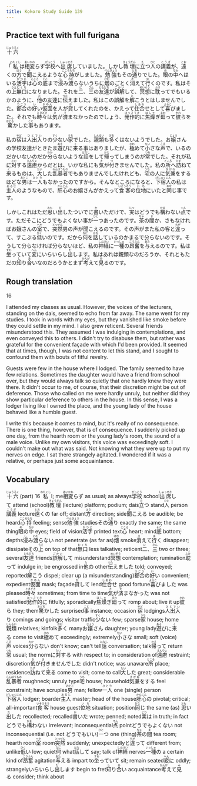 ```yaml
---
title: Kokoro Study Guide 139
---
```


## Practice text with full furigana

<p>
<ruby><rb>十六</rb><rt>じゅうろく</rt></ruby>
</p>

<p>
「<ruby><rb>私</rb><rt>わたくし</rt></ruby>は<ruby><rb>相変</rb><rt>あいかわ</rt></ruby>らず<ruby><rb>学校</rb><rt>がっこう</rt></ruby>へ<ruby><rb>出席</rb><rt>しゅっせき</rt></ruby>していました。しかし<ruby><rb>教壇</rb><rt>きょうだん</rt></ruby>に<ruby><rb>立</rb><rt>た</rt></ruby>つ<ruby><rb>人</rb><rt>ひと</rt></ruby>の<ruby><rb>講義</rb><rt>こうぎ</rt></ruby>が、<ruby><rb>遠</rb><rt>とお</rt></ruby>くの<ruby><rb>方</rb><rt>ほう</rt></ruby>で<ruby><rb>聞</rb><rt>き</rt></ruby>こえるような<ruby><rb>心持</rb><rt>こころもち</rt></ruby>がしました。<ruby><rb>勉強</rb><rt>べんきょう</rt></ruby>もその<ruby><rb>通</rb><rt>とお</rt></ruby>りでした。<ruby><rb>眼</rb><rt>め</rt></ruby>の<ruby><rb>中</rb><rt>なか</rt></ruby>へはいる<ruby><rb>活字</rb><rt>かつじ</rt></ruby>は<ruby><rb>心</rb><rt>こころ</rt></ruby>の<ruby><rb>底</rb><rt>そこ</rt></ruby>まで<ruby><rb>浸</rb><rt>し</rt></ruby>み<ruby><rb>渡</rb><rt>わた</rt></ruby>らないうちに<ruby><rb>烟</rb><rt>けむ</rt></ruby>のごとく<ruby><rb>消</rb><rt>き</rt></ruby>えて<ruby><rb>行</rb><rt>ゆ</rt></ruby>くのです。私はその<ruby><rb>上</rb><rt>うえ</rt></ruby><ruby><rb>無口</rb><rt>むくち</rt></ruby>になりました。それを<ruby><rb>二</rb><rt>に</rt></ruby>、<ruby><rb>三</rb><rt>さん</rt></ruby>の<ruby><rb>友達</rb><rt>ともだち</rt></ruby>が<ruby><rb>誤解</rb><rt>ごかい</rt></ruby>して、<ruby><rb>冥想</rb><rt>めいそう</rt></ruby>に<ruby><rb>耽</rb><rt>ふけ</rt></ruby>ってでもいるかのように、<ruby><rb>他</rb><rt>た</rt></ruby>の友達に<ruby><rb>伝</rb><rt>つた</rt></ruby>えました。私はこの誤解を<ruby><rb>解</rb><rt>と</rt></ruby>こうとはしませんでした。<ruby><rb>都合</rb><rt>つごう</rt></ruby>の<ruby><rb>好</rb><rt>い</rt></ruby>い<ruby><rb>仮面</rb><rt>かめん</rt></ruby>を人が<ruby><rb>貸</rb><rt>か</rt></ruby>してくれたのを、かえって<ruby><rb>仕合</rb><rt>しあわ</rt></ruby>せとして<ruby><rb>喜</rb><rt>よろこ</rt></ruby>びました。それでも<ruby><rb>時々</rb><rt>ときどき</rt></ruby>は<ruby><rb>気</rb><rt>き</rt></ruby>が<ruby><rb>済</rb><rt>す</rt></ruby>まなかったのでしょう、<ruby><rb>発作的</rb><rt>ほっさてき</rt></ruby>に<ruby><rb>焦燥</rb><rt>はしゃ</rt></ruby>ぎ<ruby><rb>廻</rb><rt>まわ</rt></ruby>って<ruby><rb>彼</rb><rt>かれ</rt></ruby>らを<ruby><rb>驚</rb><rt>おどろ</rt></ruby>かした<ruby><rb>事</rb><rt>こと</rt></ruby>もあります。
</p>

<p>
私の<ruby><rb>宿</rb><rt>やど</rt></ruby>は<ruby><rb>人出入</rb><rt>ひとでい</rt></ruby>りの<ruby><rb>少</rb><rt>すく</rt></ruby>ない<ruby><rb>家</rb><rt>うち</rt></ruby>でした。<ruby><rb>親類</rb><rt>しんるい</rt></ruby>も<ruby><rb>多</rb><rt>おお</rt></ruby>くはないようでした。お<ruby><rb>嬢</rb><rt>じょう</rt></ruby>さんの学校友達がときたま<ruby><rb>遊</rb><rt>あそ</rt></ruby>びに<ruby><rb>来</rb><rt>く</rt></ruby>る事はありましたが、<ruby><rb>極</rb><rt>きわ</rt></ruby>めて<ruby><rb>小</rb><rt>ちい</rt></ruby>さな<ruby><rb>声</rb><rt>こえ</rt></ruby>で、いるのだかいないのだか<ruby><rb>分</rb><rt>わか</rt></ruby>らないような<ruby><rb>話</rb><rt>はなし</rt></ruby>をして<ruby><rb>帰</rb><rt>かえ</rt></ruby>ってしまうのが<ruby><rb>常</rb><rt>つね</rt></ruby>でした。それが私に<ruby><rb>対</rb><rt>たい</rt></ruby>する<ruby><rb>遠慮</rb><rt>えんりょ</rt></ruby>からだとは、いかな私にも<ruby><rb>気</rb><rt>き</rt></ruby>が<ruby><rb>付</rb><rt>つ</rt></ruby>きませんでした。私の<ruby><rb>所</rb><rt>ところ</rt></ruby>へ<ruby><rb>訪</rb><rt>たず</rt></ruby>ねて<ruby><rb>来</rb><rt>く</rt></ruby>るものは、<ruby><rb>大</rb><rt>たい</rt></ruby>した<ruby><rb>乱暴者</rb><rt>らんぼうもの</rt></ruby>でもありませんでしたけれども、<ruby><rb>宅</rb><rt>うち</rt></ruby>の人に<ruby><rb>気兼</rb><rt>きがね</rt></ruby>をするほどな<ruby><rb>男</rb><rt>おとこ</rt></ruby>は<ruby><rb>一人</rb><rt>ひとり</rt></ruby>もなかったのですから。そんなところになると、<ruby><rb>下宿人</rb><rt>げしゅくにん</rt></ruby>の私は<ruby><rb>主人</rb><rt>あるじ</rt></ruby>のようなもので、<ruby><rb>肝心</rb><rt>かんじん</rt></ruby>のお嬢さんがかえって<ruby><rb>食客</rb><rt>いそうろう</rt></ruby>の<ruby><rb>位地</rb><rt>いち</rt></ruby>にいたと<ruby><rb>同</rb><rt>おな</rt></ruby>じ事です。
</p>

<p>
しかしこれはただ<ruby><rb>思</rb><rt>おも</rt></ruby>い<ruby><rb>出</rb><rt>だ</rt></ruby>したついでに<ruby><rb>書</rb><rt>か</rt></ruby>いただけで、<ruby><rb>実</rb><rt>じつ</rt></ruby>はどうでも<ruby><rb>構</rb><rt>かま</rt></ruby>わない<ruby><rb>点</rb><rt>てん</rt></ruby>です。ただそこにどうでもよくない事が<ruby><rb>一</rb><rt>ひと</rt></ruby>つあったのです。<ruby><rb>茶</rb><rt>ちゃ</rt></ruby>の<ruby><rb>間</rb><rt>ま</rt></ruby>か、さもなければお嬢さんの<ruby><rb>室</rb><rt>へや</rt></ruby>で、<ruby><rb>突然</rb><rt>とつぜん</rt></ruby>男の声が聞こえるのです。その声がまた私の客と<ruby><rb>違</rb><rt>ちが</rt></ruby>って、すこぶる<ruby><rb>低</rb><rt>ひく</rt></ruby>いのです。だから<ruby><rb>何</rb><rt>なに</rt></ruby>を<ruby><rb>話</rb><rt>はな</rt></ruby>しているのかまるで分らないのです。そうして分らなければ分らないほど、私の<ruby><rb>神経</rb><rt>しんけい</rt></ruby>に<ruby><rb>一種</rb><rt>いっしゅ</rt></ruby>の<ruby><rb>昂奮</rb><rt>こうふん</rt></ruby>を<ruby><rb>与</rb><rt>あた</rt></ruby>えるのです。私は<ruby><rb>坐</rb><rt>すわ</rt></ruby>っていて<ruby><rb>変</rb><rt>へん</rt></ruby>にいらいらし<ruby><rb>出</rb><rt>だ</rt></ruby>します。私はあれは親類なのだろうか、それともただの<ruby><rb>知</rb><rt>し</rt></ruby>り<ruby><rb>合</rb><rt>あ</rt></ruby>いなのだろうかとまず<ruby><rb>考</rb><rt>かんが</rt></ruby>えて<ruby><rb>見</rb><rt>み</rt></ruby>るのです。
</p>


## Rough translation

16

I attended my classes as usual. However, the voices of the lecturers, standing on the dais, seemed to echo from far away. The same went for my studies. I took in words with my eyes, but they vanished like smoke before they could settle in my mind. I also grew reticent. Several friends misunderstood this. They assumed I was indulging in contemplations, and even conveyed this to others. I didn't try to disabuse them, but rather was grateful for the convenient façade with which I'd been provided. It seemed that at times, though, I was not content to let this stand, and I sought to confound them with bouts of fitful revelry.

Guests were few in the house where I lodged. The family seemed to have few relations. Sometimes the daughter would have a friend from school over, but they would always talk so quietly that one hardly knew they were there. It didn't occur to me, of course, that their discretion might be out of deference. Those who called on me were hardly unruly, but neither did they show particular deference to others in the house. In this sense, I was a lodger living like I owned the place, and the young lady of the house behaved like a humble guest.

I write this because it comes to mind, but it's really of no consequence. There is one thing, however, that is of consequence. I suddenly picked up one day, from the hearth room or the young lady's room, the sound of a male voice. Unlike my own visitors, this voice was exceedingly soft. I couldn't make out what was said. Not knowing what they were up to put my nerves on edge. I sat there strangely agitated. I wondered if it was a relative, or perhaps just some acquaintance.       


## Vocabulary

<p>
<span class="vocabstudy"><ruby><rb>十六</rb><rt>じゅうろく</rt></ruby>&nbsp;(part) 16</span>
<span class="vocabstudy"><ruby><rb>私</rb><rt>わたくし</rt></ruby>&nbsp;I; me</span><span class="vocabstudy"><ruby><rb>相変</rb><rt>あいかわ</rt></ruby>らず&nbsp;as usual; as always</span><span class="vocabstudy"><ruby><rb>学校</rb><rt>がっこう</rt></ruby>&nbsp;school</span><span class="vocabstudy"><ruby><rb>出席</rb><rt>しゅっせき</rt></ruby>して&nbsp;attend (school)</span><span class="vocabstudy"><ruby><rb>教壇</rb><rt>きょうだん</rt></ruby>&nbsp;(lecture) platform; podium; dais</span><span class="vocabstudy"><ruby><rb>立</rb><rt>た</rt></ruby>つ&nbsp;stand</span><span class="vocabstudy"><ruby><rb>人</rb><rt>ひと</rt></ruby>&nbsp;person</span><span class="vocabstudy"><ruby><rb>講義</rb><rt>こうぎ</rt></ruby>&nbsp;lecture</span><span class="vocabstudy"><ruby><rb>遠</rb><rt>とお</rt></ruby>くの&nbsp;far off; distant</span><span class="vocabstudy"><ruby><rb>方</rb><rt>ほう</rt></ruby>&nbsp;direction; side</span><span class="vocabstudy"><ruby><rb>聞</rb><rt>き</rt></ruby>こえる&nbsp;be audible; be heard</span><span class="vocabstudy"><ruby><rb>心持</rb><rt>こころもち</rt></ruby>&nbsp;feeling; sense</span><span class="vocabstudy"><ruby><rb>勉強</rb><rt>べんきょう</rt></ruby>&nbsp;studies</span><span class="vocabstudy">その<ruby><rb>通</rb><rt>とお</rt></ruby>り&nbsp;exactly the same; the same thing</span><span class="vocabstudy"><ruby><rb>眼</rb><rt>め</rt></ruby>の<ruby><rb>中</rb><rt>なか</rt></ruby>&nbsp;eyes; field of vision</span><span class="vocabstudy"><ruby><rb>活字</rb><rt>かつじ</rt></ruby>&nbsp;printed text</span><span class="vocabstudy"><ruby><rb>心</rb><rt>こころ</rt></ruby>&nbsp;heart; mind</span><span class="vocabstudy"><ruby><rb>底</rb><rt>そこ</rt></ruby>&nbsp;bottom; depths</span><span class="vocabstudy"><ruby><rb>浸</rb><rt>し</rt></ruby>み<ruby><rb>渡</rb><rt>わた</rt></ruby>らない&nbsp;not penetrate (as far as)</span><span class="vocabstudy"><ruby><rb>烟</rb><rt>けむ</rt></ruby>&nbsp;smoke</span><span class="vocabstudy"><ruby><rb>消</rb><rt>き</rt></ruby>えて<ruby><rb>行</rb><rt>ゆ</rt></ruby>く&nbsp;disappear; dissipate</span><span class="vocabstudy">その<ruby><rb>上</rb><rt>うえ</rt></ruby>&nbsp;on top of that</span><span class="vocabstudy"><ruby><rb>無口</rb><rt>むくち</rt></ruby>&nbsp;less talkative; reticent</span><span class="vocabstudy"><ruby><rb>二</rb><rt>に</rt></ruby>、<ruby><rb>三</rb><rt>さん</rt></ruby>&nbsp;two or three; several</span><span class="vocabstudy"><ruby><rb>友達</rb><rt>ともだち</rt></ruby>&nbsp;friends</span><span class="vocabstudy"><ruby><rb>誤解</rb><rt>ごかい</rt></ruby>して&nbsp;misunderstand</span><span class="vocabstudy"><ruby><rb>冥想</rb><rt>めいそう</rt></ruby>&nbsp;contemplation; rumination</span><span class="vocabstudy"><ruby><rb>耽</rb><rt>ふけ</rt></ruby>って&nbsp;indulge in; be engrossed in</span><span class="vocabstudy"><ruby><rb>他</rb><rt>た</rt></ruby>の&nbsp;other</span><span class="vocabstudy"><ruby><rb>伝</rb><rt>つた</rt></ruby>えました&nbsp;told; conveyed; reported</span><span class="vocabstudy"><ruby><rb>解</rb><rt>と</rt></ruby>こう&nbsp;dispel; clear up (a misunderstanding)</span><span class="vocabstudy"><ruby><rb>都合</rb><rt>つごう</rt></ruby>の<ruby><rb>好</rb><rt>い</rt></ruby>い&nbsp;convenient; expedient</span><span class="vocabstudy"><ruby><rb>仮面</rb><rt>かめん</rt></ruby>&nbsp;mask; façade</span><span class="vocabstudy"><ruby><rb>貸</rb><rt>か</rt></ruby>して&nbsp;lend</span><span class="vocabstudy"><ruby><rb>仕合</rb><rt>しあわ</rt></ruby>せ&nbsp;good fortune</span><span class="vocabstudy"><ruby><rb>喜</rb><rt>よろこ</rt></ruby>びました&nbsp;was pleased</span><span class="vocabstudy"><ruby><rb>時々</rb><rt>ときどき</rt></ruby>&nbsp;sometimes; from time to time</span><span class="vocabstudy"><ruby><rb>気</rb><rt>き</rt></ruby>が<ruby><rb>済</rb><rt>す</rt></ruby>まなかった&nbsp;was not satisfied</span><span class="vocabstudy"><ruby><rb>発作的</rb><rt>ほっさてき</rt></ruby>に&nbsp;fitfully; sporadically</span><span class="vocabstudy"><ruby><rb>焦燥</rb><rt>はしゃ</rt></ruby>ぎ<ruby><rb>廻</rb><rt>まわ</rt></ruby>って&nbsp;romp about; live it up</span><span class="vocabstudy"><ruby><rb>彼</rb><rt>かれ</rt></ruby>ら&nbsp;they; them</span><span class="vocabstudy"><ruby><rb>驚</rb><rt>おどろ</rt></ruby>かした&nbsp;surprised</span><span class="vocabstudy"><ruby><rb>事</rb><rt>こと</rt></ruby>&nbsp;instance; occasion</span>
<span class="vocabstudy"><ruby><rb>宿</rb><rt>やど</rt></ruby>&nbsp;lodgings</span><span class="vocabstudy"><ruby><rb>人出入</rb><rt>ひとでい</rt></ruby>り&nbsp;comings and goings; visitor traffic</span><span class="vocabstudy"><ruby><rb>少</rb><rt>すく</rt></ruby>ない&nbsp;few; sparse</span><span class="vocabstudy"><ruby><rb>家</rb><rt>うち</rt></ruby>&nbsp;house; home</span><span class="vocabstudy"><ruby><rb>親類</rb><rt>しんるい</rt></ruby>&nbsp;relatives; kinfolk</span><span class="vocabstudy"><ruby><rb>多</rb><rt>おお</rt></ruby>く&nbsp;many</span><span class="vocabstudy">お<ruby><rb>嬢</rb><rt>じょう</rt></ruby>さん&nbsp;daughter; young lady</span><span class="vocabstudy"><ruby><rb>遊</rb><rt>あそ</rt></ruby>びに<ruby><rb>来</rb><rt>く</rt></ruby>る&nbsp;come to visit</span><span class="vocabstudy"><ruby><rb>極</rb><rt>きわ</rt></ruby>めて&nbsp;exceedingly; extremely</span><span class="vocabstudy"><ruby><rb>小</rb><rt>ちい</rt></ruby>さな&nbsp;small; soft (voice)</span><span class="vocabstudy"><ruby><rb>声</rb><rt>こえ</rt></ruby>&nbsp;voices</span><span class="vocabstudy"><ruby><rb>分</rb><rt>わか</rt></ruby>らない&nbsp;don't know; can't tell</span><span class="vocabstudy"><ruby><rb>話</rb><rt>はなし</rt></ruby>&nbsp;conversation; talk</span><span class="vocabstudy"><ruby><rb>帰</rb><rt>かえ</rt></ruby>って&nbsp;return</span><span class="vocabstudy"><ruby><rb>常</rb><rt>つね</rt></ruby>&nbsp;usual; the norm</span><span class="vocabstudy">に<ruby><rb>対</rb><rt>たい</rt></ruby>する&nbsp;with respect to; in consideration of</span><span class="vocabstudy"><ruby><rb>遠慮</rb><rt>えんりょ</rt></ruby>&nbsp;restraint; discretion</span><span class="vocabstudy"><ruby><rb>気</rb><rt>き</rt></ruby>が<ruby><rb>付</rb><rt>き</rt></ruby>きませんでした&nbsp;didn't notice; was unaware</span><span class="vocabstudy"><ruby><rb>所</rb><rt>ところ</rt></ruby>&nbsp;place; residence</span><span class="vocabstudy"><ruby><rb>訪</rb><rt>たず</rt></ruby>ねて<ruby><rb>来</rb><rt>く</rt></ruby>る&nbsp;come to visit; come to call</span><span class="vocabstudy"><ruby><rb>大</rb><rt>たい</rt></ruby>した&nbsp;great; considerable</span><span class="vocabstudy"><ruby><rb>乱暴者</rb><rt>らんぼうもの</rt></ruby>&nbsp;roughneck; unruly type</span><span class="vocabstudy"><ruby><rb>宅</rb><rt>うち</rt></ruby>&nbsp;house; household</span><span class="vocabstudy"><ruby><rb>気兼</rb><rt>きがね</rt></ruby>をする&nbsp;feel constraint; have scruples</span><span class="vocabstudy"><ruby><rb>男</rb><rt>おとこ</rt></ruby>&nbsp;man; fellow</span><span class="vocabstudy"><ruby><rb>一人</rb><rt>ひとり</rt></ruby>&nbsp;one (single) person</span><span class="vocabstudy"><ruby><rb>下宿人</rb><rt>げしゅくにん</rt></ruby>&nbsp;lodger; boarder</span><span class="vocabstudy"><ruby><rb>主人</rb><rt>あるじ</rt></ruby>&nbsp;master; head of the house</span><span class="vocabstudy"><ruby><rb>肝心</rb><rt>かんじん</rt></ruby>の&nbsp;pivotal; critical; all-important</span><span class="vocabstudy"><ruby><rb>食客</rb><rt>いそうろう</rt></ruby>&nbsp;house guest</span><span class="vocabstudy"><ruby><rb>位地</rb><rt>いち</rt></ruby>&nbsp;situation; position</span><span class="vocabstudy"><ruby><rb>同</rb><rt>おな</rt></ruby>じ&nbsp;the same (as)</span>
<span class="vocabstudy"><ruby><rb>思</rb><rt>おも</rt></ruby>い<ruby><rb>出</rb><rt>だ</rt></ruby>した&nbsp;recollected; recalled</span><span class="vocabstudy"><ruby><rb>書</rb><rt>か</rt></ruby>いた&nbsp;wrote; penned; noted</span><span class="vocabstudy"><ruby><rb>実</rb><rt>じつ</rt></ruby>は&nbsp;in truth; in fact</span><span class="vocabstudy">どうでも<ruby><rb>構</rb><rt>かま</rt></ruby>わない&nbsp;irrelevant; inconsequential</span><span class="vocabstudy"><ruby><rb>点</rb><rt>てん</rt></ruby>&nbsp;point</span><span class="vocabstudy">どうでもよくない&nbsp;not inconsequential (i.e. not どうでもいい)</span><span class="vocabstudy"><ruby><rb>一</rb><rt>ひと</rt></ruby>つ&nbsp;one (thing)</span><span class="vocabstudy"><ruby><rb>茶</rb><rt>ちゃ</rt></ruby>の<ruby><rb>間</rb><rt>ま</rt></ruby>&nbsp;tea room; hearth room</span><span class="vocabstudy"><ruby><rb>室</rb><rt>へや</rt></ruby>&nbsp;room</span><span class="vocabstudy"><ruby><rb>突然</rb><rt>とつぜん</rt></ruby>&nbsp;suddenly; unexpectedly</span><span class="vocabstudy">と<ruby><rb>違</rb><rt>ちが</rt></ruby>って&nbsp;different from; unlike</span><span class="vocabstudy"><ruby><rb>低</rb><rt>ひく</rt></ruby>い&nbsp;low; quiet</span><span class="vocabstudy"><ruby><rb>何</rb><rt>なに</rt></ruby>&nbsp;what</span><span class="vocabstudy"><ruby><rb>話</rb><rt>はな</rt></ruby>して&nbsp;say; talk of</span><span class="vocabstudy"><ruby><rb>神経</rb><rt>しんけい</rt></ruby>&nbsp;nerves</span><span class="vocabstudy"><ruby><rb>一種</rb><rt>いっしゅ</rt></ruby>の&nbsp;a certain kind of</span><span class="vocabstudy"><ruby><rb>昂奮</rb><rt>こうふん</rt></ruby>&nbsp;agitation</span><span class="vocabstudy"><ruby><rb>与</rb><rt>あた</rt></ruby>える&nbsp;impart to</span><span class="vocabstudy"><ruby><rb>坐</rb><rt>すわ</rt></ruby>っていて&nbsp;sit; remain seated</span><span class="vocabstudy"><ruby><rb>変</rb><rt>へん</rt></ruby>に&nbsp;oddly; strangely</span><span class="vocabstudy">いらいらし<ruby><rb>出</rb><rt>だ</rt></ruby>します&nbsp;begin to fret</span><span class="vocabstudy"><ruby><rb>知</rb><rt>し</rt></ruby>り<ruby><rb>合</rb><rt>あ</rt></ruby>い&nbsp;acquaintance</span><span class="vocabstudy"><ruby><rb>考</rb><rt>かんが</rt></ruby>えて<ruby><rb>見</rb><rt>み</rt></ruby>る&nbsp;consider; think about</span>
</p>
